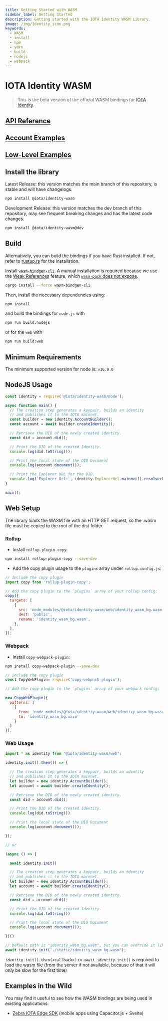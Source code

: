 ```yaml
---
title: Getting Started with WASM
sidebar_label: Getting Started
description: Getting started with the IOTA Identity WASM Library.
image: /img/Identity_icon.png
keywords:
  - WASM
  - install
  - npm
  - yarn
  - build
  - nodejs
  - webpack
---
```


# IOTA Identity WASM

> This is the beta version of the official WASM bindings for [IOTA Identity](https://github.com/iotaledger/identity.rs).

## [API Reference](/identity.rs/references/api/wasm)

## [Account Examples](https://github.com/iotaledger/identity.rs/blob/support/v0.6/bindings/wasm/examples-account/README.md)

## [Low-Level Examples](https://github.com/iotaledger/identity.rs/blob/support/v0.6/bindings/wasm/examples/README.md)

## Install the library

Latest Release: this version matches the main branch of this repository, is stable and will have changelogs.

```bash
npm install @iota/identity-wasm
```

Development Release: this version matches the dev branch of this repository, may see frequent breaking changes and has the latest code changes.

```bash
npm install @iota/identity-wasm@dev
```

## Build

Alternatively, you can build the bindings if you have Rust installed. If not, refer to [rustup.rs](https://rustup.rs) for the installation.

Install [`wasm-bindgen-cli`](https://github.com/rustwasm/wasm-bindgen). A manual installation is required because we use the [Weak References](https://rustwasm.github.io/wasm-bindgen/reference/weak-references.html) feature, which [`wasm-pack` does not expose](https://github.com/rustwasm/wasm-pack/issues/930).

```bash
cargo install --force wasm-bindgen-cli
```

Then, install the necessary dependencies using:

```bash
npm install
```

and build the bindings for `node.js` with

```bash
npm run build:nodejs
```

or for the `web` with

```bash
npm run build:web
```

## Minimum Requirements

The minimum supported version for node is: `v16.0.0`

## NodeJS Usage

<!--
Test this example using https://github.com/anko/txm: `txm README.md`

Replace imports with local paths for txm:
!test program
cat \
| sed -e "s#require('@iota/identity-wasm/node')#require('./node/identity_wasm.js')#" \
| node
-->
<!-- !test check Nodejs Example -->

```javascript
const identity = require('@iota/identity-wasm/node');

async function main() {
  // The creation step generates a keypair, builds an identity
  // and publishes it to the IOTA mainnet.
  const builder = new identity.AccountBuilder();
  const account = await builder.createIdentity();

  // Retrieve the DID of the newly created identity.
  const did = account.did();

  // Print the DID of the created Identity.
  console.log(did.toString());

  // Print the local state of the DID Document
  console.log(account.document());

  // Print the Explorer URL for the DID.
  console.log(`Explorer Url:`, identity.ExplorerUrl.mainnet().resolverUrl(did));
}

main();
```

## Web Setup

The library loads the WASM file with an HTTP GET request, so the .wasm file must be copied to the root of the dist folder.

### Rollup

- Install `rollup-plugin-copy`:

```bash
npm install rollup-plugin-copy --save-dev
```

- Add the copy plugin usage to the `plugins` array under `rollup.config.js`:

```js
// Include the copy plugin
import copy from 'rollup-plugin-copy';

// Add the copy plugin to the `plugins` array of your rollup config:
copy({
  targets: [
    {
      src: 'node_modules/@iota/identity-wasm/web/identity_wasm_bg.wasm',
      dest: 'public',
      rename: 'identity_wasm_bg.wasm',
    },
  ],
});
```

### Webpack

- Install `copy-webpack-plugin`:

```bash
npm install copy-webpack-plugin --save-dev
```

```js
// Include the copy plugin
const CopyWebPlugin= require('copy-webpack-plugin');

// Add the copy plugin to the `plugins` array of your webpack config:

new CopyWebPlugin({
  patterns: [
    {
      from: 'node_modules/@iota/identity-wasm/web/identity_wasm_bg.wasm',
      to: 'identity_wasm_bg.wasm'
    }
  ]
}),
```

### Web Usage

```js
import * as identity from "@iota/identity-wasm/web";

identity.init().then(() => {

  // The creation step generates a keypair, builds an identity
  // and publishes it to the IOTA mainnet.
  let builder = new identity.AccountBuilder();
  let account = await builder.createIdentity();

  // Retrieve the DID of the newly created identity.
  const did = account.did();

  // Print the DID of the created Identity.
  console.log(did.toString())

  // Print the local state of the DID Document
  console.log(account.document());

});

// or

(async () => {

  await identity.init()

  // The creation step generates a keypair, builds an identity
  // and publishes it to the IOTA mainnet.
  let builder = new identity.AccountBuilder();
  let account = await builder.createIdentity();

  // Retrieve the DID of the newly created identity.
  const did = account.did();

  // Print the DID of the created Identity.
  console.log(did.toString())

  // Print the local state of the DID Document
  console.log(account.document());

})()

// Default path is "identity_wasm_bg.wasm", but you can override it like this
await identity.init("./static/identity_wasm_bg.wasm");
```

`identity.init().then(<callback>)` or `await identity.init()` is required to load the wasm file (from the server if not available, because of that it will only be slow for the first time)

## Examples in the Wild

You may find it useful to see how the WASM bindings are being used in existing applications:

- [Zebra IOTA Edge SDK](https://github.com/ZebraDevs/Zebra-Iota-Edge-SDK) (mobile apps using Capacitor.js + Svelte)
